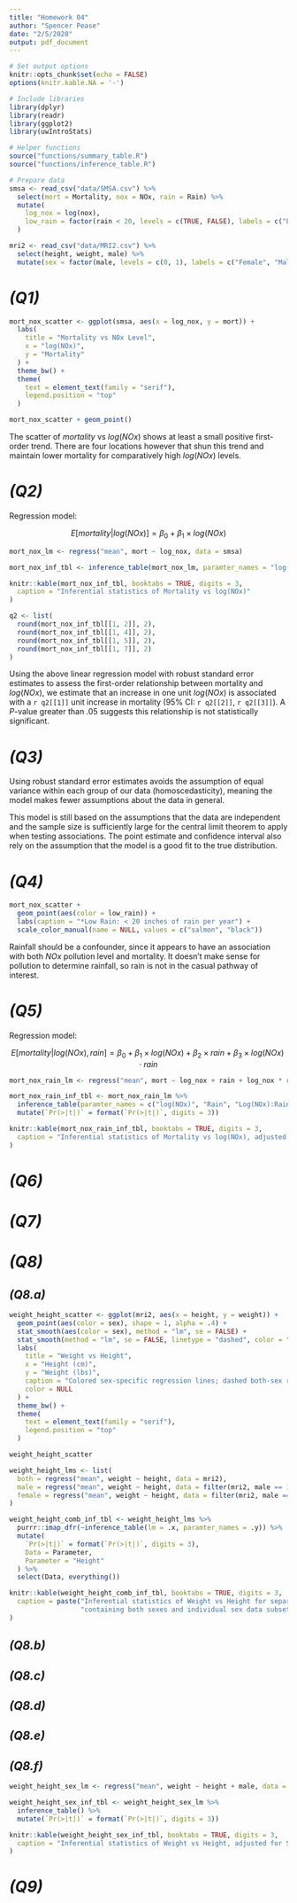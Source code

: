 ```yaml
---
title: "Homework 04"
author: "Spencer Pease"
date: "2/5/2020"
output: pdf_document
---
```


```r

# Set output options
knitr::opts_chunk$set(echo = FALSE)
options(knitr.kable.NA = '-')

# Include libraries
library(dplyr)
library(readr)
library(ggplot2)
library(uwIntroStats)

# Helper functions
source("functions/summary_table.R")
source("functions/inference_table.R")

# Prepare data
smsa <- read_csv("data/SMSA.csv") %>%
  select(mort = Mortality, nox = NOx, rain = Rain) %>%
  mutate(
    log_nox = log(nox),
    low_rain = factor(rain < 20, levels = c(TRUE, FALSE), labels = c("Low Rain*", "Other"))
  )

mri2 <- read_csv("data/MRI2.csv") %>%
  select(height, weight, male) %>%
  mutate(sex = factor(male, levels = c(0, 1), labels = c("Female", "Male")))

```

# _(Q1)_

```r
mort_nox_scatter <- ggplot(smsa, aes(x = log_nox, y = mort)) +
  labs(
    title = "Mortality vs NOx Level",
    x = "log(NOx)",
    y = "Mortality"
  ) +
  theme_bw() +
  theme(
    text = element_text(family = "serif"),
    legend.position = "top"
  )

```

```r
mort_nox_scatter + geom_point()
```

The scatter of _mortality_ vs $log(NOx)$ shows at least a small positive
first-order trend. There are four locations however that shun this trend and
maintain lower mortality for comparatively high $log(NOx)$ levels.

# _(Q2)_

Regression model:

$$ E[mortality | log(NOx)] = \beta_{0} + \beta_{1} \times log(NOx) $$

```r
mort_nox_lm <- regress("mean", mort ~ log_nox, data = smsa)

mort_nox_inf_tbl <- inference_table(mort_nox_lm, paramter_names = "log(NOx)")

knitr::kable(mort_nox_inf_tbl, booktabs = TRUE, digits = 3,
  caption = "Inferential statistics of Mortality vs log(NOx)"
)

q2 <- list(
  round(mort_nox_inf_tbl[[1, 2]], 2),
  round(mort_nox_inf_tbl[[1, 4]], 2),
  round(mort_nox_inf_tbl[[1, 5]], 2),
  round(mort_nox_inf_tbl[[1, 7]], 2)
)

```

Using the above linear regression model with robust standard error estimates to
assess the first-order relationship between mortality and $log(NOx)$, we
estimate that an increase in one unit $log(NOx)$ is associated with a `r q2[[1]]`
unit increase in mortality ($95\%$ CI: `r q2[[2]]`, `r q2[[3]]`). A _P_-value
greater than $.05$ suggests this relationship is not statistically significant.

# _(Q3)_

Using robust standard error estimates avoids the assumption of equal variance
within each group of our data (homoscedasticity), meaning the model makes fewer
assumptions about the data in general.

This model is still based on the assumptions that the data are independent and
the sample size is sufficiently large for the central limit theorem to apply when
testing associations. The point estimate and confidence interval also rely on
the assumption that the model is a good fit to the true distribution.

# _(Q4)_

```r
mort_nox_scatter +
  geom_point(aes(color = low_rain)) +
  labs(caption = "*Low Rain: < 20 inches of rain per year") +
  scale_color_manual(name = NULL, values = c("salmon", "black"))
```

Rainfall should be a confounder, since it appears to have an association with
both _NOx_ pollution level and mortality. It doesn't make sense for pollution
to determine rainfall, so rain is not in the casual pathway of interest.

# _(Q5)_

Regression model:

$$ E[mortality | log(NOx), rain] = \beta_{0} + \beta_{1} \times log(NOx) + \beta_{2} \times rain + \beta_{3} \times log(NOx) \cdot rain $$

```r
mort_nox_rain_lm <- regress("mean", mort ~ log_nox + rain + log_nox * rain, data = smsa)

mort_nox_rain_inf_tbl <- mort_nox_rain_lm %>%
  inference_table(paramter_names = c("log(NOx)", "Rain", "Log(NOx):Rain")) %>%
  mutate(`Pr(>|t|)` = format(`Pr(>|t|)`, digits = 3))

knitr::kable(mort_nox_rain_inf_tbl, booktabs = TRUE, digits = 3,
  caption = "Inferential statistics of Mortality vs log(NOx), adjusted for Rain"
)

```

# _(Q6)_



# _(Q7)_

# _(Q8)_

## _(Q8.a)_

```r
weight_height_scatter <- ggplot(mri2, aes(x = height, y = weight)) +
  geom_point(aes(color = sex), shape = 1, alpha = .4) +
  stat_smooth(aes(color = sex), method = "lm", se = FALSE) +
  stat_smooth(method = "lm", se = FALSE, linetype = "dashed", color = "black") +
  labs(
    title = "Weight vs Height",
    x = "Height (cm)",
    y = "Weight (lbs)",
    caption = "Colored sex-specific regression lines; dashed both-sex regression line",
    color = NULL
  ) +
  theme_bw() +
  theme(
    text = element_text(family = "serif"),
    legend.position = "top"
  )
```

```r
weight_height_scatter
```

```r

weight_height_lms <- list(
  both = regress("mean", weight ~ height, data = mri2),
  male = regress("mean", weight ~ height, data = filter(mri2, male == 1)),
  female = regress("mean", weight ~ height, data = filter(mri2, male == 0))
)

weight_height_comb_inf_tbl <- weight_height_lms %>%
  purrr::imap_dfr(~inference_table(lm = .x, paramter_names = .y)) %>%
  mutate(
    `Pr(>|t|)` = format(`Pr(>|t|)`, digits = 3),
    Data = Parameter,
    Parameter = "Height"
  ) %>%
  select(Data, everything())

knitr::kable(weight_height_comb_inf_tbl, booktabs = TRUE, digits = 3,
  caption = paste("Inferential statistics of Weight vs Height for separate models",
                  "containing both sexes and individual sex data subsets")
)

```

## _(Q8.b)_



## _(Q8.c)_
## _(Q8.d)_
## _(Q8.e)_
## _(Q8.f)_

```r
weight_height_sex_lm <- regress("mean", weight ~ height + male, data = mri2)

weight_height_sex_inf_tbl <- weight_height_sex_lm %>%
  inference_table() %>%
  mutate(`Pr(>|t|)` = format(`Pr(>|t|)`, digits = 3))

knitr::kable(weight_height_sex_inf_tbl, booktabs = TRUE, digits = 3,
  caption = "Inferential statistics of Weight vs Height, adjusted for Sex"
)

```


# _(Q9)_

